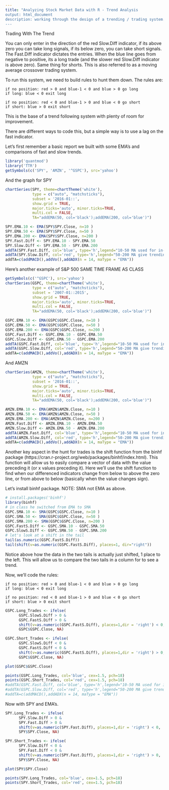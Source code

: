 ```yaml
---
title: "Analyzing Stock Market Data with R - Trend Analysis
output: html_document
description: working through the design of a trending / trading system.
---
```


Trading With The Trend

You can only enter in the direction of the red Slow.Diff indicator, if its above zero you can take long signals, if its below zero, you can take short signals. The Fast.Diff indicator dictates the entries. When the blue line goes from negative to positive, its a long trade (and the slower red Slow.Diff indicator is above zero). Same thing for shorts. This is also referred to as a moving average crossover trading system.

To run this system, we need to build rules to hunt them down. The rules are:

    if no position: red > 0 and blue-1 < 0 and blue > 0 go long
    if long: blue < 0 exit long
    
    if no position: red < 0 and blue-1 > 0 and blue < 0 go short
    if short: blue > 0 exit short

This is the base of a trend following system with plenty of room for improvement.

There are different ways to code this, but a simple way is to use a lag on the fast indicator.

Let's first remember a basic report we built with some EMA's and comparisons of fast and slow trends. 
```r
library('quantmod')
library('TTR')
getSymbols(c('SPY', 'AMZN', '^GSPC'), src='yahoo')
```

And the graph for SPY
```r
chartSeries(SPY, theme=chartTheme('white'),
            type = c("auto", "matchsticks"), 
            subset = '2016-01::',
            show.grid = TRUE,
            major.ticks='auto', minor.ticks=TRUE,
            multi.col = FALSE,
            TA="addEMA(50, col='black');addEMA(200, col='blue')")

SPY.EMA.10 <- EMA(SPY$SPY.Close, n=10 ) 
SPY.EMA.50 <- EMA(SPY$SPY.Close, n=50 ) 
SPY.EMA.200 <- EMA(SPY$SPY.Close, n=200 ) 
SPY.Fast.Diff <- SPY.EMA.10 - SPY.EMA.50
SPY.Slow.Diff <- SPY.EMA.50 - SPY.EMA.200
addTA(SPY.Fast.Diff, col='blue', type='h',legend="10-50 MA used for in-out of market")
addTA(SPY.Slow.Diff, col='red', type='h',legend="50-200 MA give trending sense")
addTA=c(addMACD(),addVo(),addADX(n = 14, maType = "EMA"))
```


Here's another example of S&P 500 SAME TIME FRAME AS CLASS

```r
getSymbols(c('^GSPC'), src='yahoo')
chartSeries(GSPC, theme=chartTheme('white'),
            type = c("auto", "matchsticks"), 
            subset = '2007-01::2015',
            show.grid = TRUE,
            major.ticks='auto', minor.ticks=TRUE,
            multi.col = FALSE,
            TA="addEMA(50, col='black');addEMA(200, col='blue')")

GSPC.EMA.10 <- EMA(GSPC$GSPC.Close, n=10 ) 
GSPC.EMA.50 <- EMA(GSPC$GSPC.Close, n=50 ) 
GSPC.EMA.200 <- EMA(GSPC$GSPC.Close, n=200 ) 
GSPC.Fast.Diff <- GSPC.EMA.10 - GSPC.EMA.50
GSPC.Slow.Diff <- GSPC.EMA.50 - GSPC.EMA.200
addTA(GSPC.Fast.Diff, col='blue', type='h',legend="10-50 MA used for in-out of market")
addTA(GSPC.Slow.Diff, col='red', type='h',legend="50-200 MA give trending sense")
addTA=c(addMACD(),addVo(),addADX(n = 14, maType = "EMA"))
```

And AMZN
```r
chartSeries(AMZN, theme=chartTheme('white'),
            type = c("auto", "matchsticks"), 
            subset = '2016-01::',
            show.grid = TRUE,
            major.ticks='auto', minor.ticks=TRUE,
            multi.col = FALSE,
            TA="addEMA(50, col='black');addEMA(200, col='blue')")

AMZN.EMA.10 <- EMA(AMZN$AMZN.Close, n=10 ) 
AMZN.EMA.50 <- EMA(AMZN$AMZN.Close, n=50 ) 
AMZN.EMA.200 <- EMA(AMZN$AMZN.Close, n=200 ) 
AMZN.Fast.Diff <- AMZN.EMA.10 - AMZN.EMA.50
AMZN.Slow.Diff <- AMZN.EMA.50 - AMZN.EMA.200
addTA(AMZN.Fast.Diff, col='blue', type='h',legend="10-50 MA used for in-out of market")
addTA(AMZN.Slow.Diff, col='red', type='h',legend="50-200 MA give trending sense")
addTA=c(addMACD(),addVo(),addADX(n = 14, maType = "EMA"))
```

Another key aspect in the hunt for trades is the shift function from the binhf package (https://cran.r-project.org/web/packages/binhf/index.html). This function will allow us to easily compare a vector of data with the value preceding it (or x values preceding it). Here we’ll use the shift function to find when our differenced indicators change from below to above the zero line, or from above to below (basically when the value changes sign).

Let's install binhf package.
NOTE: SMA not EMA as above.
```r
# install.packages('binhf')
library(binhf)
# in class he switched from EMA to SMA
GSPC.SMA.10 <- SMA(GSPC$GSPC.Close, n=10 ) 
GSPC.SMA.50 <- SMA(GSPC$GSPC.Close, n=50 ) 
GSPC.SMA.200 <- SMA(GSPC$GSPC.Close, n=200 ) 
GSPC.FastS.Diff <- GSPC.SMA.10 - GSPC.SMA.50
GSPC.SlowS.Diff <- GSPC.SMA.50 - GSPC.SMA.200
# let's look at a shift in the tail
tail(as.numeric(GSPC.FastS.Diff))
tail(shift(v=as.numeric(GSPC.FastS.Diff), places=1, dir="right")) 
```
Notice above how the data in the two tails is actually just shifted, 1 place to the left. This will allow us to compare the two tails in a column for to see a trend. 

Now, we'll code the rules:

    if no position: red > 0 and blue-1 < 0 and blue > 0 go long
    if long: blue < 0 exit long
    
    if no position: red < 0 and blue-1 > 0 and blue < 0 go short
    if short: blue > 0 exit short
    
```r
GSPC.Long_Trades <- ifelse(
      GSPC.SlowS.Diff > 0 &
      GSPC.FastS.Diff > 0 & 
      shift(v=as.numeric(GSPC.FastS.Diff), places=1,dir = 'right') < 0,
      GSPC$GSPC.Close, NA)

GSPC.Short_Trades <- ifelse(
      GSPC.SlowS.Diff < 0 &
      GSPC.FastS.Diff < 0 & 
      shift(v=as.numeric(GSPC.FastS.Diff), places=1,dir = 'right') > 0,
      GSPC$GSPC.Close, NA)

plot(GSPC$GSPC.Close)

points(GSPC.Long_Trades, col='blue', cex=1.5, pch=18)
points(GSPC.Short_Trades, col='red', cex=1.5, pch=18)
#addTA(GSPC.Fast.Diff, col='blue', type='h',legend="10-50 MA used for in-out of market")
#addTA(GSPC.Slow.Diff, col='red', type='h',legend="50-200 MA give trending sense")
#addTA=c(addMACD(),addADX(n = 14, maType = "EMA"))
```

Now with SPY and EMA's.
```r
SPY.Long_Trades <- ifelse(
      SPY.Slow.Diff > 0 &
      SPY.Fast.Diff > 0 & 
      shift(v=as.numeric(SPY.Fast.Diff), places=1,dir = 'right') < 0,
      SPY$SPY.Close, NA)

SPY.Short_Trades <- ifelse(
      SPY.Slow.Diff < 0 &
      SPY.Fast.Diff < 0 & 
      shift(v=as.numeric(SPY.Fast.Diff), places=1,dir = 'right') > 0,
      SPY$SPY.Close, NA)

plot(SPY$SPY.Close)

points(SPY.Long_Trades, col='blue', cex=1.5, pch=18)
points(SPY.Short_Trades, col='red', cex=1.5, pch=18)
```


